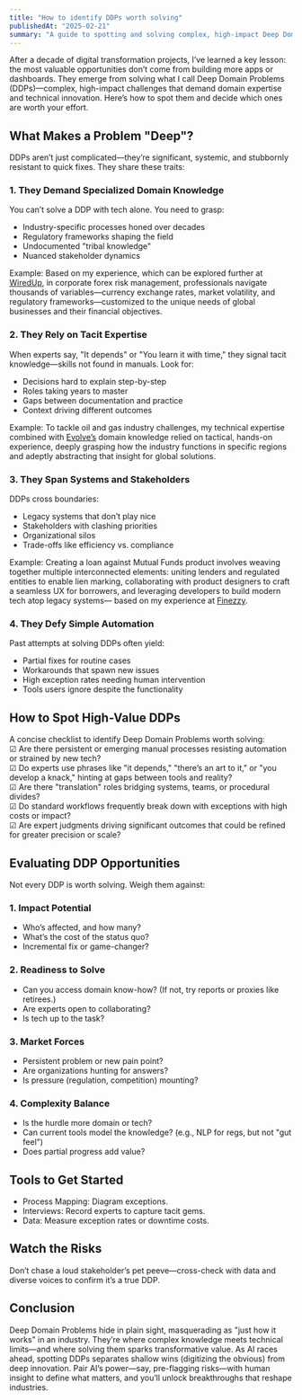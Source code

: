 ```yaml
---
title: "How to identify DDPs worth solving"
publishedAt: "2025-02-21"
summary: "A guide to spotting and solving complex, high-impact Deep Domain Problems that demand expertise and innovation."
---
```


After a decade of digital transformation projects, I’ve learned a key lesson: the most valuable opportunities don’t come from building more apps or dashboards. They emerge from solving what I call Deep Domain Problems (DDPs)—complex, high-impact challenges that demand domain expertise and technical innovation. Here’s how to spot them and decide which ones are worth your effort.

## What Makes a Problem "Deep"?

DDPs aren’t just complicated—they’re significant, systemic, and stubbornly resistant to quick fixes. They share these traits:

### 1. They Demand Specialized Domain Knowledge

You can’t solve a DDP with tech alone. You need to grasp:

- Industry-specific processes honed over decades
- Regulatory frameworks shaping the field
- Undocumented "tribal knowledge"
- Nuanced stakeholder dynamics

Example: Based on my experience, which can be explored further at [WiredUp](https://www.wiredup.in/), in corporate forex risk management, professionals navigate thousands of variables—currency exchange rates, market volatility, and regulatory frameworks—customized to the unique needs of global businesses and their financial objectives.

### 2. They Rely on Tacit Expertise

When experts say, "It depends" or "You learn it with time," they signal tacit knowledge—skills not found in manuals. Look for:

- Decisions hard to explain step-by-step
- Roles taking years to master
- Gaps between documentation and practice
- Context driving different outcomes

Example: To tackle oil and gas industry challenges, my technical expertise combined with [Evolve’s](https://evoilve.com/) domain knowledge relied on tactical, hands-on experience, deeply grasping how the industry functions in specific regions and adeptly abstracting that insight for global solutions.

### 3. They Span Systems and Stakeholders

DDPs cross boundaries:

- Legacy systems that don’t play nice
- Stakeholders with clashing priorities
- Organizational silos
- Trade-offs like efficiency vs. compliance

Example: Creating a loan against Mutual Funds product involves weaving together multiple interconnected elements: uniting lenders and regulated entities to enable lien marking, collaborating with product designers to craft a seamless UX for borrowers, and leveraging developers to build modern tech atop legacy systems— based on my experience at [Finezzy](https://finezzy.com/).

### 4. They Defy Simple Automation

Past attempts at solving DDPs often yield:

- Partial fixes for routine cases
- Workarounds that spawn new issues
- High exception rates needing human intervention
- Tools users ignore despite the functionality

## How to Spot High-Value DDPs

A concise checklist to identify Deep Domain Problems worth solving:  
☑ Are there persistent or emerging manual processes resisting automation or strained by new tech?  
☑ Do experts use phrases like "it depends," "there’s an art to it," or "you develop a knack," hinting at gaps between tools and reality?  
☑ Are there "translation" roles bridging systems, teams, or procedural divides?  
☑ Do standard workflows frequently break down with exceptions with high costs or impact?  
☑ Are expert judgments driving significant outcomes that could be refined for greater precision or scale?

## Evaluating DDP Opportunities

Not every DDP is worth solving. Weigh them against:

### 1. Impact Potential

- Who’s affected, and how many?
- What’s the cost of the status quo?
- Incremental fix or game-changer?

### 2. Readiness to Solve

- Can you access domain know-how? (If not, try reports or proxies like retirees.)
- Are experts open to collaborating?
- Is tech up to the task?

### 3. Market Forces

- Persistent problem or new pain point?
- Are organizations hunting for answers?
- Is pressure (regulation, competition) mounting?

### 4. Complexity Balance

- Is the hurdle more domain or tech?
- Can current tools model the knowledge? (e.g., NLP for regs, but not "gut feel")
- Does partial progress add value?

## Tools to Get Started

- Process Mapping: Diagram exceptions.
- Interviews: Record experts to capture tacit gems.
- Data: Measure exception rates or downtime costs.

## Watch the Risks

Don’t chase a loud stakeholder’s pet peeve—cross-check with data and diverse voices to confirm it’s a true DDP.

## Conclusion

Deep Domain Problems hide in plain sight, masquerading as "just how it works" in an industry. They’re where complex knowledge meets technical limits—and where solving them sparks transformative value. As AI races ahead, spotting DDPs separates shallow wins (digitizing the obvious) from deep innovation. Pair AI’s power—say, pre-flagging risks—with human insight to define what matters, and you’ll unlock breakthroughs that reshape industries.
